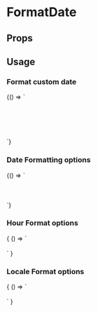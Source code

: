 
# FormatDate

<Meta
  title='FormatDate'
  component='fw-format-date'
/>

## Props 

<Props of="fw-format-date"/>

## Usage

### Format custom date
<Preview>
  <Story name='custom-date'>
  {() => `<fw-format-date date="2021-11-30T09:17:00-04:00"></fw-format-date><br/>
    <fw-format-date date="2021-11-30T09:17:00-04:00" month="long" day="numeric" year="numeric"></fw-format-date><br/>
    <fw-format-date date="2021-11-30T09:17:00-04:00" hour="numeric" minute="numeric"></fw-format-date><br />
    <fw-format-date date="2021-11-30T09:17:00-04:00" weekday="long"></fw-format-date><br />
    <fw-format-date date="2021-11-30T09:17:00-04:00" month="long"></fw-format-date><br />
    <fw-format-date date="2021-11-30T09:17:00-04:00" year="numeric"></fw-format-date><br />`}
  </Story>
</Preview>

### Date Formatting options
<Preview>
  <Story name='date-formats'>
  {() => `<fw-format-date></fw-format-date><br/>
            <fw-format-date weekday="long"></fw-format-date><br>
            <fw-format-date month="long"></fw-format-date><br>
            <fw-format-date year="numeric"></fw-format-date><br>
            `}
  </Story>
</Preview>


### Hour Format options
<Preview>
  <Story name='hour-formats'>
    {
      () => `<fw-format-date hour="numeric"
  minute="numeric"
  hour-format="12"></fw-format-date><br>
  <fw-format-date hour="numeric"
  minute="numeric"
  hour-format="24"></fw-format-date><br/>`
    }
  </Story>
</Preview>


### Locale Format options
<Preview>
  <Story name='locale-formats'>
    {
      () => `<fw-format-date locale='en-US'></fw-format-date><br>
      <fw-format-date locale='en-GB'></fw-format-date><br>`
    }
  </Story>
</Preview>